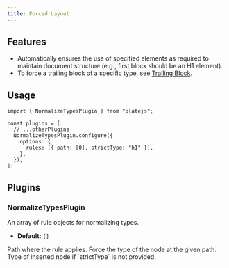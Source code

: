 ```yaml
---
title: Forced Layout
---
```


<PackageInfo>

## Features

- Automatically ensures the use of specified elements as required to maintain document structure (e.g., first block should be an H1 element).
- To force a trailing block of a specific type, see [Trailing Block](/docs/trailing-block).

</PackageInfo>

## Usage

```tsx
import { NormalizeTypesPlugin } from "platejs";

const plugins = [
  // ...otherPlugins
  NormalizeTypesPlugin.configure({
    options: {
      rules: [{ path: [0], strictType: "h1" }],
    },
  }),
];
```

## Plugins

### NormalizeTypesPlugin

<API name="NormalizeTypesPlugin">
<APIOptions>
<APIItem name="rules" type="Rule[]" optional>
An array of rule objects for normalizing types.

- **Default:** `[]`
    </APIItem>
</APIOptions>

<APIOptions type="Rule">
  <APIItem name="path" type="Path">
    Path where the rule applies.
  </APIItem>
  <APIItem name="strictType" type="string" optional>
    Force the type of the node at the given path.
  </APIItem>
  <APIItem name="type" type="string" optional>
    Type of inserted node if `strictType` is not provided.
  </APIItem>
</APIOptions>
</API>
